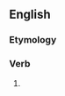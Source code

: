 {{also|Spieth}}
==English==

===Etymology===
{{suffix|en|spy|eth}}

===Verb===
{{head|en|verb form}}

# {{en-archaic third-person singular of|spy}}